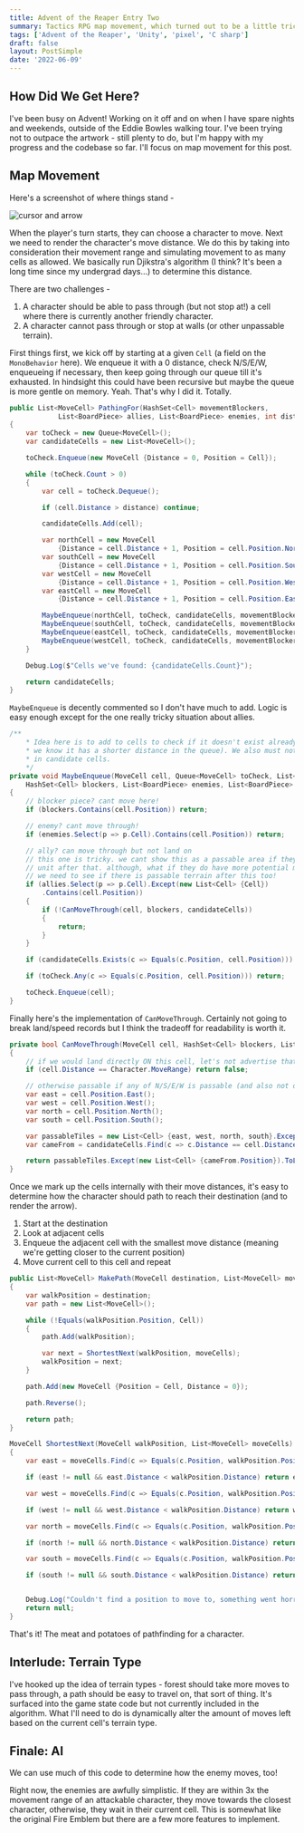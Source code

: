 ```yaml
---
title: Advent of the Reaper Entry Two
summary: Tactics RPG map movement, which turned out to be a little trickier than expected
tags: ['Advent of the Reaper', 'Unity', 'pixel', 'C sharp']
draft: false
layout: PostSimple
date: '2022-06-09'
---
```

## How Did We Get Here?

I've been busy on Advent! Working on it off and on when I have spare nights and weekends, outside of the Eddie Bowles walking tour. I've been trying not to outpace the artwork - still plenty to do, but I'm happy with my progress and the codebase so far. I'll focus on map movement for this post.

## Map Movement

Here's a screenshot of where things stand -

![cursor and arrow](/static/images/advent/cursor-and-arrow.png)

When the player's turn starts, they can choose a character to move. Next we need to render the character's move distance. We do this by taking into consideration their movement range and simulating movement to as many cells as allowed. We basically run Djikstra's algorithm (I think? It's been a long time since my undergrad days...) to determine this distance.

There are two challenges -

1. A character should be able to pass through (but not stop at!) a cell where there is currently another friendly character.
2. A character cannot pass through or stop at walls (or other unpassable terrain).

First things first, we kick off by starting at a given `Cell` (a field on the `MonoBehavior` here).  We enqueue it with a 0 distance, check N/S/E/W, enqueueing if necessary, then keep going through our queue till it's exhausted. In hindsight this could have been recursive but maybe the queue is more gentle on memory. Yeah. That's why I did it. Totally.

```csharp
public List<MoveCell> PathingFor(HashSet<Cell> movementBlockers,
            List<BoardPiece> allies, List<BoardPiece> enemies, int distance)
{
    var toCheck = new Queue<MoveCell>();
    var candidateCells = new List<MoveCell>();

    toCheck.Enqueue(new MoveCell {Distance = 0, Position = Cell});

    while (toCheck.Count > 0)
    {
        var cell = toCheck.Dequeue();

        if (cell.Distance > distance) continue;

        candidateCells.Add(cell);

        var northCell = new MoveCell
            {Distance = cell.Distance + 1, Position = cell.Position.North()};
        var southCell = new MoveCell
            {Distance = cell.Distance + 1, Position = cell.Position.South()};
        var westCell = new MoveCell
            {Distance = cell.Distance + 1, Position = cell.Position.West()};
        var eastCell = new MoveCell
            {Distance = cell.Distance + 1, Position = cell.Position.East()};

        MaybeEnqueue(northCell, toCheck, candidateCells, movementBlockers, enemies, allies);
        MaybeEnqueue(southCell, toCheck, candidateCells, movementBlockers, enemies, allies);
        MaybeEnqueue(eastCell, toCheck, candidateCells, movementBlockers, enemies, allies);
        MaybeEnqueue(westCell, toCheck, candidateCells, movementBlockers, enemies, allies);
    }

    Debug.Log($"Cells we've found: {candidateCells.Count}");

    return candidateCells;
}
```

`MaybeEnqueue` is decently commented so I don't have much to add. Logic is easy enough except for the one really tricky situation about allies.

```csharp
/**
    * Idea here is to add to cells to check if it doesn't exist already (if it does exist already
    * we know it has a shorter distance in the queue). We also must not enqueue if it was already
    * in candidate cells.
    */
private void MaybeEnqueue(MoveCell cell, Queue<MoveCell> toCheck, List<MoveCell> candidateCells,
    HashSet<Cell> blockers, List<BoardPiece> enemies, List<BoardPiece> allies)
{
    // blocker piece? cant move here!
    if (blockers.Contains(cell.Position)) return;

    // enemy? cant move through!
    if (enemies.Select(p => p.Cell).Contains(cell.Position)) return;

    // ally? can move through but not land on
    // this one is tricky. we cant show this as a passable area if they can only go one more
    // unit after that. although, what if they do have more potential moves, but none pan out?
    // we need to see if there is passable terrain after this too!
    if (allies.Select(p => p.Cell).Except(new List<Cell> {Cell})
        .Contains(cell.Position))
    {
        if (!CanMoveThrough(cell, blockers, candidateCells))
        {
            return;
        }
    }

    if (candidateCells.Exists(c => Equals(c.Position, cell.Position))) return;

    if (toCheck.Any(c => Equals(c.Position, cell.Position))) return;

    toCheck.Enqueue(cell);
}
```

Finally here's the implementation of `CanMoveThrough`. Certainly not going to break land/speed records but I think the tradeoff for readability is worth it.

```csharp
private bool CanMoveThrough(MoveCell cell, HashSet<Cell> blockers, List<MoveCell> candidateCells)
{
    // if we would land directly ON this cell, let's not advertise that its passable
    if (cell.Distance == Character.MoveRange) return false;

    // otherwise passable if any of N/S/E/W is passable (and also not doubling back on that path)
    var east = cell.Position.East();
    var west = cell.Position.West();
    var north = cell.Position.North();
    var south = cell.Position.South();

    var passableTiles = new List<Cell> {east, west, north, south}.Except(blockers).ToList();
    var cameFrom = candidateCells.Find(c => c.Distance == cell.Distance - 1);

    return passableTiles.Except(new List<Cell> {cameFrom.Position}).ToList().Count > 0;
}
```

Once we mark up the cells internally with their move distances, it's easy to determine how the character should path to reach their destination (and to render the arrow).

1. Start at the destination
2. Look at adjacent cells
3. Enqueue the adjacent cell with the smallest move distance (meaning we're getting closer to the current position)
4. Move current cell to this cell and repeat

```csharp
public List<MoveCell> MakePath(MoveCell destination, List<MoveCell> moveCells)
{
    var walkPosition = destination;
    var path = new List<MoveCell>();

    while (!Equals(walkPosition.Position, Cell))
    {
        path.Add(walkPosition);

        var next = ShortestNext(walkPosition, moveCells);
        walkPosition = next;
    }

    path.Add(new MoveCell {Position = Cell, Distance = 0});

    path.Reverse();

    return path;
}

MoveCell ShortestNext(MoveCell walkPosition, List<MoveCell> moveCells)
{
    var east = moveCells.Find(c => Equals(c.Position, walkPosition.Position.East()));

    if (east != null && east.Distance < walkPosition.Distance) return east;

    var west = moveCells.Find(c => Equals(c.Position, walkPosition.Position.West()));

    if (west != null && west.Distance < walkPosition.Distance) return west;

    var north = moveCells.Find(c => Equals(c.Position, walkPosition.Position.North()));

    if (north != null && north.Distance < walkPosition.Distance) return north;

    var south = moveCells.Find(c => Equals(c.Position, walkPosition.Position.South()));

    if (south != null && south.Distance < walkPosition.Distance) return south;


    Debug.Log("Couldn't find a position to move to, something went horribly wrong");
    return null;
}
```

That's it! The meat and potatoes of pathfinding for a character.

## Interlude: Terrain Type

I've hooked up the idea of terrain types - forest should take more moves to pass through, a path should be easy to travel on, that sort of thing. It's surfaced into the game state code but not currently included in the algorithm. What I'll need to do is dynamically alter the amount of moves left based on the current cell's terrain type.

## Finale: AI

We can use much of this code to determine how the enemy moves, too!

Right now, the enemies are awfully simplistic. If they are within 3x the movement range of an attackable character, they move towards the closest character, otherwise, they wait in their current cell. This is somewhat like the original Fire Emblem but there are a few more features to implement.


